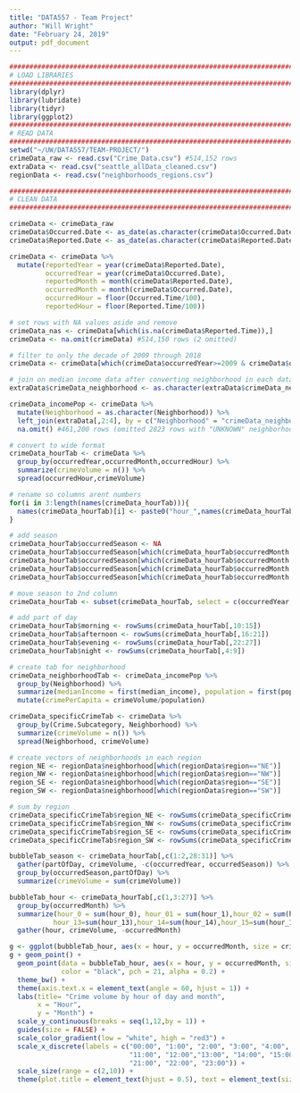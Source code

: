 ```yaml
---
title: "DATA557 - Team Project"
author: "Will Wright"
date: "February 24, 2019"
output: pdf_document
---
```


```r
########################################################################################################################
# LOAD LIBRARIES
########################################################################################################################
library(dplyr)
library(lubridate)
library(tidyr)
library(ggplot2)
########################################################################################################################
# READ DATA
########################################################################################################################
setwd("~/UW/DATA557/TEAM-PROJECT/") 
crimeData_raw <- read.csv("Crime_Data.csv") #514,152 rows
extraData <- read.csv("seattle_allData_cleaned.csv")
regionData <- read.csv("neighborhoods_regions.csv")
```

```r
########################################################################################################################
# CLEAN DATA
########################################################################################################################

crimeData <- crimeData_raw
crimeData$Occurred.Date <- as_date(as.character(crimeData$Occurred.Date), format = "%m/%d/%Y", tz = "UTC")
crimeData$Reported.Date <- as_date(as.character(crimeData$Reported.Date), format = "%m/%d/%Y", tz = "UTC")

crimeData <- crimeData %>%
  mutate(reportedYear = year(crimeData$Reported.Date),
         occurredYear = year(crimeData$Occurred.Date),
         reportedMonth = month(crimeData$Reported.Date),
         occurredMonth = month(crimeData$Occurred.Date),
         occurredHour = floor(Occurred.Time/100),
         reportedHour = floor(Reported.Time/100))

# set rows with NA values aside and remove
crimeData_nas <- crimeData[which(is.na(crimeData$Reported.Time)),]
crimeData <- na.omit(crimeData) #514,150 rows (2 omitted)

# filter to only the decade of 2009 through 2018
crimeData <- crimeData[which(crimeData$occurredYear>=2009 & crimeData$occurredYear <2019),] #464,023 (50,127 more omitted)

# join on median income data after converting neighborhood in each dataset to character class
extraData$crimeData_neighborhood <- as.character(extraData$crimeData_neighborhood)

crimeData_incomePop <- crimeData %>%
  mutate(Neighborhood = as.character(Neighborhood)) %>%
  left_join(extraData[,2:4], by = c("Neighborhood" = "crimeData_neighborhood")) %>%
  na.omit() #461,200 rows (omitted 2823 rows with "UNKNOWN" neighborhood)

```

```r
# convert to wide format
crimeData_hourTab <- crimeData %>%
  group_by(occurredYear,occurredMonth,occurredHour) %>%
  summarize(crimeVolume = n()) %>%
  spread(occurredHour,crimeVolume)

# rename so columns arent numbers
for(i in 3:length(names(crimeData_hourTab))){
  names(crimeData_hourTab)[i] <- paste0("hour_",names(crimeData_hourTab)[i])
}

# add season
crimeData_hourTab$occurredSeason <- NA
crimeData_hourTab$occurredSeason[which(crimeData_hourTab$occurredMonth %in% c(12,1,2))] <- "Winter"
crimeData_hourTab$occurredSeason[which(crimeData_hourTab$occurredMonth %in% c(3,4,5))] <- "Spring"
crimeData_hourTab$occurredSeason[which(crimeData_hourTab$occurredMonth %in% c(6,7,8))] <- "Summer"
crimeData_hourTab$occurredSeason[which(crimeData_hourTab$occurredMonth %in% c(9,10,11))] <- "Fall"

# move season to 2nd column
crimeData_hourTab <- subset(crimeData_hourTab, select = c(occurredYear, occurredSeason, occurredMonth:26))

# add part of day
crimeData_hourTab$morning <- rowSums(crimeData_hourTab[,10:15])
crimeData_hourTab$afternoon <- rowSums(crimeData_hourTab[,16:21])
crimeData_hourTab$evening <- rowSums(crimeData_hourTab[,22:27])
crimeData_hourTab$night <- rowSums(crimeData_hourTab[,4:9])
```


```r
# create tab for neighborhood
crimeData_neighborhoodTab <- crimeData_incomePop %>%
  group_by(Neighborhood) %>%
  summarize(medianIncome = first(median_income), population = first(population), crimeVolume = n()) %>%
  mutate(crimePerCapita = crimeVolume/population)

```


```r
crimeData_specificCrimeTab <- crimeData %>%
  group_by(Crime.Subcategory, Neighborhood) %>%
  summarize(crimeVolume = n()) %>%
  spread(Neighborhood, crimeVolume)

# create vectors of neighborhoods in each region
region_NE <- regionData$neighborhood[which(regionData$region=="NE")]
region_NW <- regionData$neighborhood[which(regionData$region=="NW")]
region_SE <- regionData$neighborhood[which(regionData$region=="SE")]
region_SW <- regionData$neighborhood[which(regionData$region=="SW")]

# sum by region
crimeData_specificCrimeTab$region_NE <- rowSums(crimeData_specificCrimeTab[,which(names(crimeData_specificCrimeTab) %in% region_NE)])
crimeData_specificCrimeTab$region_NW <- rowSums(crimeData_specificCrimeTab[,which(names(crimeData_specificCrimeTab) %in% region_NW)])
crimeData_specificCrimeTab$region_SE <- rowSums(crimeData_specificCrimeTab[,which(names(crimeData_specificCrimeTab) %in% region_SE)])
crimeData_specificCrimeTab$region_SW <- rowSums(crimeData_specificCrimeTab[,which(names(crimeData_specificCrimeTab) %in% region_SW)])
```

```r
bubbleTab_season <- crimeData_hourTab[,c(1:2,28:31)] %>%
  gather(partOfDay, crimeVolume, -c(occurredYear, occurredSeason)) %>%
  group_by(occurredSeason,partOfDay) %>%
  summarize(crimeVolume = sum(crimeVolume))

bubbleTab_hour <- crimeData_hourTab[,c(1,3:27)] %>%
  group_by(occurredMonth) %>%
  summarize(hour_0 = sum(hour_0), hour_01 = sum(hour_1),hour_02 = sum(hour_2),hour_03=sum(hour_3),hour_04=sum(hour_4),hour_05=sum(hour_5),hour_06=sum(hour_6),hour_07=sum(hour_7),hour_08=sum(hour_8),hour_09=sum(hour_9),hour_10=sum(hour_10),hour_11=sum(hour_11),hour_12=sum(hour_12),
           hour_13=sum(hour_13),hour_14=sum(hour_14),hour_15=sum(hour_15),hour_16=sum(hour_16),hour_17=sum(hour_17),hour_18=sum(hour_18),hour_19=sum(hour_19),hour_20=sum(hour_20),hour_21=sum(hour_21),hour_22=sum(hour_22),hour_23=sum(hour_23)) %>%
  gather(hour, crimeVolume, -occurredMonth)

g <- ggplot(bubbleTab_hour, aes(x = hour, y = occurredMonth, size = crimeVolume, color = crimeVolume))
g + geom_point() +
  geom_point(data = bubbleTab_hour, aes(x = hour, y = occurredMonth, size = crimeVolume), 
             color = "black", pch = 21, alpha = 0.2) +
  theme_bw() +
  theme(axis.text.x = element_text(angle = 60, hjust = 1)) +
  labs(title= "Crime volume by hour of day and month",
       x = "Hour",
       y = "Month") +
  scale_y_continuous(breaks = seq(1,12,by = 1)) +
  guides(size = FALSE) +
  scale_color_gradient(low = "white", high = "red3") +
  scale_x_discrete(labels = c("00:00", "1:00", "2:00", "3:00", "4:00", "5:00", "6:00", "7:00", "8:00", "9:00", "10:00",
                              "11:00", "12:00","13:00", "14:00", "15:00", "16:00", "17:00", "18:00", "19:00", "20:00",
                              "21:00", "22:00", "23:00")) +
  scale_size(range = c(2,10)) +
  theme(plot.title = element_text(hjust = 0.5), text = element_text(size=20))
  
```





